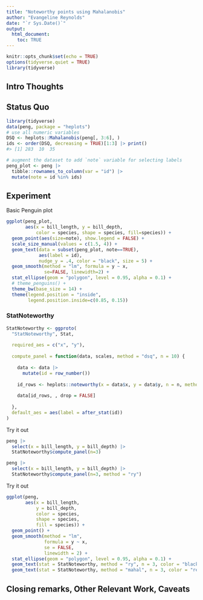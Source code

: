 ```yaml
---
title: "Noteworthy points using Mahalanobis"
author: "Evangeline Reynolds"
date: "`r Sys.Date()`"
output: 
  html_document:
    toc: TRUE
---
```


```r
knitr::opts_chunk$set(echo = TRUE)
options(tidyverse.quiet = TRUE)
library(tidyverse)
```




## Intro Thoughts


## Status Quo

```r
library(tidyverse)
data(peng, package = "heplots")
# use all numeric variables
DSQ <- heplots::Mahalanobis(peng[, 3:6], )
ids <- order(DSQ, decreasing = TRUE)[1:3] |> print()
#> [1] 283  10  35

# augment the dataset to add `note` variable for selecting labels
peng_plot <- peng |>
  tibble::rownames_to_column(var = "id") |> 
  mutate(note = id %in% ids)

```

## Experiment

Basic Penguin plot
```r
ggplot(peng_plot, 
       aes(x = bill_length, y = bill_depth,
           color = species, shape = species, fill=species)) +
  geom_point(aes(size=note), show.legend = FALSE) +
  scale_size_manual(values = c(1.5, 4)) +
  geom_text(data = subset(peng_plot, note==TRUE),
            aes(label = id),
            nudge_y = .4, color = "black", size = 5) +
  geom_smooth(method = "lm", formula = y ~ x,
              se=FALSE, linewidth=2) +
  stat_ellipse(geom = "polygon", level = 0.95, alpha = 0.1) +
  # theme_penguins() +
  theme_bw(base_size = 14) +
  theme(legend.position = "inside",
        legend.position.inside=c(0.85, 0.15))
```

### StatNoteworthy
```r
StatNoteworthy <- ggproto(
  "StatNoteworthy", Stat,
  
  required_aes = c("x", "y"),
  
  compute_panel = function(data, scales, method = "dsq", n = 10) {
    
    data <- data |>
      mutate(id = row_number())
    
    id_rows <- heplots::noteworthy(x = data$x, y = data$y, n = n, method = method)
    
    data[id_rows, , drop = FALSE]
    
  },
  default_aes = aes(label = after_stat(id))
)
```

Try it out
```r
peng |> 
  select(x = bill_length, y = bill_depth) |>
  StatNoteworthy$compute_panel(n=3)

peng |> 
  select(x = bill_length, y = bill_depth) |>
  StatNoteworthy$compute_panel(n=3, method = "ry")
```

Try it out
```r
ggplot(peng, 
       aes(x = bill_length, 
           y = bill_depth,
           color = species, 
           shape = species, 
           fill = species)) +
  geom_point() +
  geom_smooth(method = "lm", 
              formula = y ~ x,
              se = FALSE, 
              linewidth = 2) +
  stat_ellipse(geom = "polygon", level = 0.95, alpha = 0.1) +
  geom_text(stat = StatNoteworthy, method = "ry", n = 3, color = "black") + 
  geom_text(stat = StatNoteworthy, method = "mahal", n = 3, color = "red")
```



## Closing remarks, Other Relevant Work, Caveats
